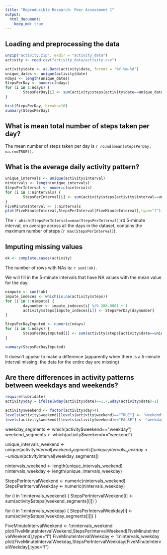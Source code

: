 ```yaml
---
title: "Reproducible Research: Peer Assessment 1"
output: 
  html_document:
    keep_md: true
---
```



## Loading and preprocessing the data

```r
unzip("activity.zip", exdir = "activity_data")
activity <- read.csv("activity_data/activity.csv")
```

```r
activity$date <- as.Date(activity$date, format = "%Y-%m-%d")
unique_dates <- unique(activity$date)
ndays <- length(unique_dates)
StepsPerDay <- numeric(ndays)
for (i in 1:ndays) {
        StepsPerDay[i] <- sum(activity$steps[activity$date==unique_dates[i]], na.rm=TRUE)
}
```

```r
hist(StepsPerDay, breaks=10)
summary(StepsPerDay)
```

## What is mean total number of steps taken per day?

The mean number of steps taken per day is `r round(mean(StepsPerDay, na.rm=TRUE))`.

## What is the average daily activity pattern?

```r
unique_intervals <- unique(activity$interval)
nintervals <- length(unique_intervals)
StepsPerInterval <- numeric(nintervals)
for (i in 1:nintervals) {
        StepsPerInterval[i] <- sum(activity$steps[activity$interval==unique_intervals[i]], na.rm=TRUE)
}
FiveMinuteInterval <- 1:nintervals
plot(FiveMinuteInterval,StepsPerInterval[FiveMinuteInterval],type="l")
```

The `r which(StepsPerInterval==max(StepsPerInterval))`rd 5-minute interval, on average across all the 
days in the dataset, contains the maximum number of steps (`r max(StepsPerInterval)`).

## Imputing missing values

```r
ok <- complete.cases(activity)
```

The number of rows with NAs is: `r sum(!ok)`.

We will fill in the 5-minute intervals that have NA values with the mean value for the day.
```r
nimpute <- sum(!ok)
impute_indeces <- which(is.na(activity$steps))
for (i in 1:nimpute) {
        daynumber <- impute_indeces[i] %/% 288.0001 + 1
        activity$steps[impute_indeces[i]] <- StepsPerDay[daynumber]
}

StepsPerDayImputed <- numeric(ndays)
for (i in 1:ndays) {
        StepsPerDayImputed[i] <- sum(activity$steps[activity$date==unique_dates[i]], na.rm=TRUE)
}

summary(StepsPerDayImputed)
```
It doesn't appear to make a difference (apparently when there is a 5-minute interval missing, the
data for the entire day are missing)


## Are there differences in activity patterns between weekdays and weekends?


```r
require(lubridate)
activity$day = ifelse(wday(activity$date)==1,7,wday(activity$date)-1)

activity$weekend <- factor(activity$day>4)
levels(activity$weekend)[levels(activity$weekend)=="TRUE"] <- "weekend"
levels(activity$weekend)[levels(activity$weekend)=="FALSE"] <- "weekday"
```

weekday_segments <- which(activity$weekend=="weekday")
weekend_segments <- which(activity$weekend=="weekend")

unique_intervals_weekend <- unique(activity$interval[weekend_segments])
unique_intervals_weekday <- unique(activity$interval[weekday_segments])

nintervals_weekend <- length(unique_intervals_weekend)
nintervals_weekday <- length(unique_intervals_weekday)

StepsPerIntervalWeekend <- numeric(nintervals_weekend)
StepsPerIntervalWeekday <- numeric(nintervals_weekday)

for (i in 1:nintervals_weekend) {
        StepsPerIntervalWeekend[i] <- sum(activity$steps[weekend_segments[i]])
}

for (i in 1:nintervals_weekday) {
        StepsPerIntervalWeekday[i] <- sum(activity$steps[weekday_segments[i]])
}

FiveMinuteIntervalWeekend <- 1:nintervals_weekend
plot(FiveMinuteIntervalWeekend,StepsPerIntervalWeekend[FiveMinuteIntervalWeekend],type="l")
FiveMinuteIntervalWeekday <- 1:nintervals_weekday
plot(FiveMinuteIntervalWeekday,StepsPerIntervalWeekday[FiveMinuteIntervalWeekday],type="l")

